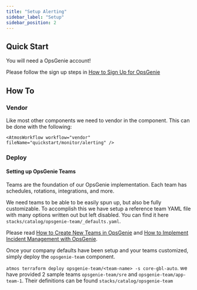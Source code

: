 ```yaml
---
title: "Setup Alerting"
sidebar_label: "Setup"
sidebar_position: 2
---
```


## Quick Start

You will need a OpsGenie account!

Please follow the sign up steps in [How to Sign Up for OpsGenie](/layers/alerting/opsgenie/how-to-sign-up-for-opsgenie/)

## How To

### Vendor

Like most other components we need to vendor in the component. This can be done with the following:

    <AtmosWorkflow workflow="vendor" fileName="quickstart/monitor/alerting" />

### Deploy

#### Setting up OpsGenie Teams

Teams are the foundation of our OpsGenie implementation. Each team has schedules, rotations, integrations, and more.

We need teams to be able to be easily spun up, but also be fully customizable. To accomplish this we have setup a
reference team YAML file with many options written out but left disabled. You can find it here
`stacks/catalog/opsgenie-team/_defaults.yaml`.

Please read
[How to Create New Teams in OpsGenie](/layers/alerting/opsgenie/how-to-create-new-teams-in-opsgenie/)
and
[How to Implement Incident Management with OpsGenie](/layers/alerting).

Once your company defaults have been setup and your teams customized, simply deploy the `opsgenie-team` component.

`atmos terraform deploy opsgenie-team/<team-name> -s core-gbl-auto`. we have provided 2 sample teams `opsgenie-team/sre`
and `opsgenie-team/app-team-1`. Their definitions can be found `stacks/catalog/opsgenie-team`
